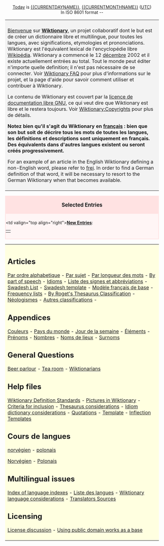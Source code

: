 <center>
[[Today]] is [[{{CURRENTDAYNAME}}]], {{CURRENTDAY}} [[{{CURRENTMONTHNAME}}]] {{CURRENTYEAR}} ([[UTC]])<br>In ISO 8601 format {{CURRENTYEAR}}-{{CURRENTMONTH}}-{{CURRENTDAY}}<br>
</center>

<table> <tr> <td align="left" valign="top" style="background:#f3f3f3; padding:8px">

[[Bienvenue]] sur '''[[Wiktionary]]''', un projet collaboratif dont le but est de créer un dictionnaire libre et multilingue, pour toutes les langues, avec significations, etymologies et prononciations. Wiktionary est l'équivalent lexical de l'encyclopédie libre [http://fr.wikipedia.org Wikipédia]. Wiktionary a commencé le 12 [[décembre]] 2002 et il existe actuellement {{NUMBEROFARTICLES}} entrées au total. Tout le monde peut éditer n'importe quelle definition; il n'est pas nécessaire de se connecter. Voir [[Wiktionary:FAQ|Wiktionary FAQ]] pour plus d'informations sur le projet, et la page d'aide pour savoir comment utiliser et contribuer à Wiktionary.   

Le contenu de Wiktionary est couvert par la [[licence de documentation libre GNU]], ce qui veut dire que Wiktionary est libre et le restera toujours. Voir [[Wiktionary:Copyrights]] pour plus de détails.

'''Notez bien qu'il s'agit du Wiktionary en [[français]] : bien que son but soit de décrire tous les mots de toutes les langues, les définitions et descriptions sont uniquement en français. Des équivalents dans d'autres langues existent ou seront créés progressivement.'''

For an example of an article in the English Wiktionary defining a non-English word, please refer to [[frei]]. In order to find a German definition of that word, it will be necessary to resort to the German Wiktionary when that becomes available.

</td></tr></table>

<!-- Anything you add on this page MUST FIT the 800x600 screen -->

<div style="clear: both; border: 2px solid #ffe2e2; margin: 0em; background-color: #fff5f5; padding-bottom 0.5em;">
<div style="background: #ffe2e2; padding-top: 0.1em; padding-bottom: 0.1em; text-align: center; font-size: larger; width: 100%">'''Selected Entries'''</div>
<div style="padding-top: 0.4em; padding-bottom: 0.3em;"><table border=0 align="center" cellpadding="0" cellspacing="0"><tr>
<td valign="top align="right">'''[[Special:Newpages|New Entries]]''':&nbsp;</td><td> 

<!-- add newer articles at the beginning, delete from the end -->

</td></tr></table> </div></div>

<table> <tr> <td align="left" valign="top" style="background:#FFFFE0; padding:8px">

== Articles ==
[[Par ordre alphabetique]] - 
[[Wiktionary:Par sujet|Par sujet]] -
[[Wiktionary:Par longueur des mots|Par longueur des mots]] -
[[Wiktionary:By part of speech|By part of speech]] - 
[[Wiktionary:Idioms|Idioms]] - 
[[Wiktionary:Liste des signes et abbréviations|Liste des signes et abbréviations]] -
[[Swadesh List]] - 
[[Wiktionary:Swadesh_template|Swadesh template]] - 
[[Wiktionary:Modèle français de base|Modèle français de base]] - 
[[Wiktionary:Frequency lists|Frequency lists]] - 
[[Wiktionary:Roget_Thesaurus_Classfication|By Roget's Thesaurus Classification]] - 
[[Wiktionary:Néologismes|Néologismes]] - [[Autres classifications]] -

== Appendices ==
[[Wiktionaire Appendix:Couleurs|Couleurs]] -
[[Wiktionary Appendix:Pays du monde|Pays du monde]] - 
[[Wiktionary Appendix:Jour de la semaine|Jour de la semaine]] - 
[[Wiktionary Appendix:Éléments|Éléments]] - 
[[Wiktionary Appendix:Prénoms|Prénoms]] - 
[[Wiktionaire Appendix:Nombres|Nombres]] - 
[[Wiktionary Appendix:Noms de lieux|Noms de lieux]] - 
[[Wiktionaire Appendix:Surnoms|Surnoms]]

== General Questions ==
[[Wiktionary:Beer parlour|Beer parlour]] -
[[Wiktionary:Tea room|Tea room]] - 
[[Wiktionary:Wiktionarians|Wiktionarians]]

== Help files ==
[[Wiktionary:Wiktionary Definition Standards|Wiktionary Definition Standards]] -
[[Wiktionary:Pictures in Wiktionary|Pictures in Wiktionary]] -
[[Wiktionary:Criteria for inclusion|Criteria for inclusion]] -
[[Wiktionary:Thesaurus considerations|Thesaurus considerations]] - 
[[Wiktionary:Idiom dictionary considerations|Idiom dictionary considerations]] -
[[Wiktionary:Quotations|Quotations]] -
[[Wiktionary:Template|Template]] - 
[[Wiktionary:Inflection Templates|Inflection Templates]]

== Cours de langues ==
[http://wikibooks.org norvégien] - 
[http://wikibooks.org polonais]

[[Norvégien]] - [[Polonais]]

== Multilingual issues ==
[[Wiktionary:Index of language indexes|Index of language indexes]] -
[[Wiktionary:Liste des langues|Liste des langues]] -
[[Wiktionary:Wiktionary language considerations|Wiktionary language considerations]] -
[[Wiktionary:Translators Sources|Translators Sources]]

== Licensing ==
[[Wiktionary:License discussion|License discussion]] -
[[Wiktionary:Using public domain works as a base|Using public domain works as a base]]

</td></tr></table>